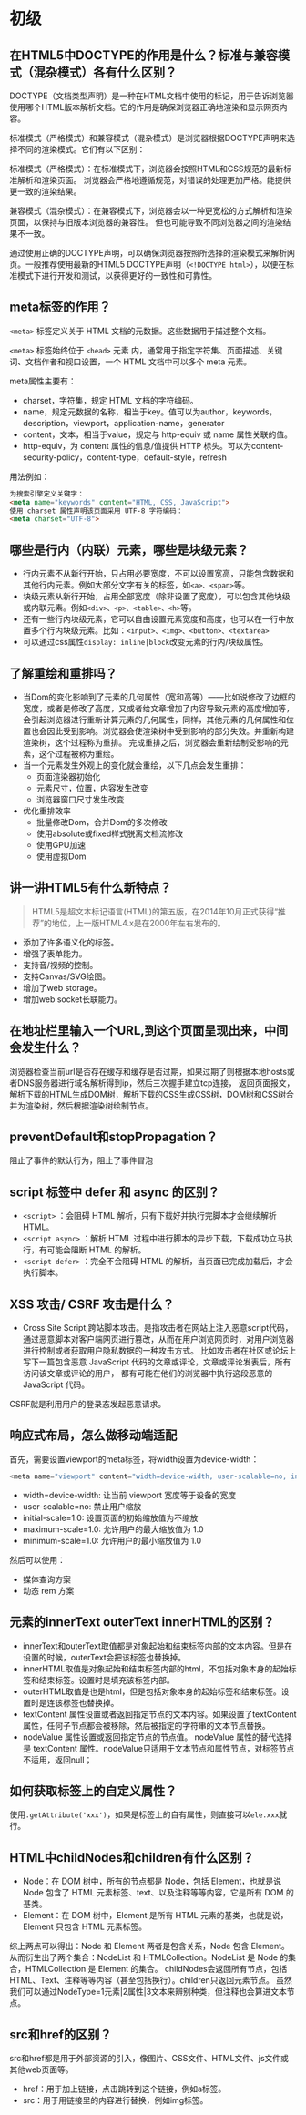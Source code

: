 # 初级
## 在HTML5中DOCTYPE的作用是什么？标准与兼容模式（混杂模式）各有什么区别？
DOCTYPE（文档类型声明）是一种在HTML文档中使用的标记，用于告诉浏览器使用哪个HTML版本解析文档。它的作用是确保浏览器正确地渲染和显示网页内容。

标准模式（严格模式）和兼容模式（混杂模式）是浏览器根据DOCTYPE声明来选择不同的渲染模式。它们有以下区别：

标准模式（严格模式）：在标准模式下，浏览器会按照HTML和CSS规范的最新标准解析和渲染页面。
浏览器会严格地遵循规范，对错误的处理更加严格。能提供更一致的渲染结果。

兼容模式（混杂模式）：在兼容模式下，浏览器会以一种更宽松的方式解析和渲染页面，以保持与旧版本浏览器的兼容性。
但也可能导致不同浏览器之间的渲染结果不一致。

通过使用正确的DOCTYPE声明，可以确保浏览器按照所选择的渲染模式来解析网页。一般推荐使用最新的HTML5 DOCTYPE声明（`<!DOCTYPE html>`），以便在标准模式下进行开发和测试，以获得更好的一致性和可靠性。

## meta标签的作用？
`<meta>` 标签定义关于 HTML 文档的元数据。这些数据用于描述整个文档。

`<meta>` 标签始终位于 `<head>` 元素 内，通常用于指定字符集、页面描述、关键词、文档作者和视口设置，一个 HTML 文档中可以多个 meta 元素。

meta属性主要有：
* charset，字符集，规定 HTML 文档的字符编码。
* name，规定元数据的名称，相当于key。值可以为author，keywords，description，viewport，application-name，generator
* content，文本，相当于value，规定与 http-equiv 或 name 属性关联的值。
* http-equiv，为 content 属性的信息/值提供 HTTP 标头。可以为content-security-policy，content-type，default-style，refresh

用法例如：
```html
为搜索引擎定义关键字：
<meta name="keywords" content="HTML, CSS, JavaScript">
使用 charset 属性声明该页面采用 UTF-8 字符编码：
<meta charset="UTF-8">
```

## 哪些是行内（内联）元素，哪些是块级元素？
* 行内元素不从新行开始，只占用必要宽度，不可以设置宽高，只能包含数据和其他行内元素。例如大部分文字有关的标签，如`<a>、<span>`等。
* 块级元素从新行开始，占用全部宽度（除非设置了宽度），可以包含其他块级或内联元素。例如`<div>、<p>、<table>、<h>`等。
* 还有一些行内块级元素，它可以自由设置元素宽度和高度，也可以在一行中放置多个行内块级元素。比如：`<input>、<img>、<button>、<textarea>`
* 可以通过css属性`display: inline|block`改变元素的行内/块级属性。
## 了解重绘和重排吗？
* 当Dom的变化影响到了元素的几何属性（宽和高等）——比如说修改了边框的宽度，或者是修改了高度，又或者给文章增加了内容导致元素的高度增加等，会引起浏览器进行重新计算元素的几何属性，同样，其他元素的几何属性和位置也会因此受到影响。浏览器会使渲染树中受到影响的部分失效。并重新构建渲染树，这个过程称为重排。
完成重排之后，浏览器会重新绘制受影响的元素，这个过程被称为重绘。
* 当一个元素发生外观上的变化就会重绘，以下几点会发生重排：
    * 页面渲染器初始化
    * 元素尺寸，位置，内容发生改变
    * 浏览器窗口尺寸发生改变
* 优化重排效率
    * 批量修改Dom，合并Dom的多次修改
    * 使用absolute或fixed样式脱离文档流修改
    * 使用GPU加速
    * 使用虚拟Dom
## 讲一讲HTML5有什么新特点？
> HTML5是超文本标记语言(HTML)的第五版，在2014年10月正式获得“推荐”的地位，上一版HTML4.x是在2000年左右发布的。
* 添加了许多语义化的标签。
* 增强了表单能力。
* 支持音/视频的控制。
* 支持Canvas/SVG绘图。
* 增加了web storage。
* 增加web socket长联能力。
## 在地址栏里输入一个URL,到这个页面呈现出来，中间会发生什么？
浏览器检查当前url是否存在缓存和缓存是否过期，如果过期了则根据本地hosts或者DNS服务器进行域名解析得到ip，然后三次握手建立tcp连接，
返回页面报文，解析下载的HTML生成DOM树，解析下载的CSS生成CSS树，DOM树和CSS树合并为渲染树，然后根据渲染树绘制节点。
## preventDefault和stopPropagation？
阻止了事件的默认行为，阻止了事件冒泡
## script 标签中 defer 和 async 的区别？
* `<script>` ：会阻碍 HTML 解析，只有下载好并执行完脚本才会继续解析 HTML。
* `<script async>` ：解析 HTML 过程中进行脚本的异步下载，下载成功立马执行，有可能会阻断 HTML 的解析。
* `<script defer>` ：完全不会阻碍 HTML 的解析，当页面已完成加载后，才会执行脚本。
## XSS 攻击/ CSRF 攻击是什么？
* Cross Site Script,跨站脚本攻击。是指攻击者在网站上注入恶意script代码，
通过恶意脚本对客户端网页进行篡改，从而在用户浏览网页时，对用户浏览器进行控制或者获取用户隐私数据的一种攻击方式。
比如攻击者在社区或论坛上写下一篇包含恶意 JavaScript 代码的文章或评论，文章或评论发表后，所有访问该文章或评论的用户，
都有可能在他们的浏览器中执行这段恶意的 JavaScript 代码。

CSRF就是利用用户的登录态发起恶意请求。
## 响应式布局，怎么做移动端适配
首先，需要设置viewport的meta标签，将width设置为device-width：
```js
<meta name="viewport" content="width=device-width, user-scalable=no, initial-scale=1.0, maximum-scale=1.0, minimum-scale=1.0">
```
* width=device-width: 让当前 viewport 宽度等于设备的宽度
* user-scalable=no: 禁止用户缩放
* initial-scale=1.0: 设置页面的初始缩放值为不缩放
* maximum-scale=1.0: 允许用户的最大缩放值为 1.0
* minimum-scale=1.0: 允许用户的最小缩放值为 1.0

然后可以使用：
* 媒体查询方案
* 动态 rem 方案

## 元素的innerText outerText innerHTML的区别？
 
* innerText和outerText取值都是对象起始和结束标签内部的文本内容。但是在设置的时候，outerText会把该标签也替换掉。
* innerHTML取值是对象起始和结束标签内部的html，不包括对象本身的起始标签和结束标签。设置时是填充该标签内部。
* outerHTML取值是也是html，但是包括对象本身的起始标签和结束标签。设置时是连该标签也替换掉。
* textContent 属性设置或者返回指定节点的文本内容。如果设置了textContent属性，任何子节点都会被移除，然后被指定的字符串的文本节点替换。
* nodeValue 属性设置或返回指定节点的节点值。
nodeValue 属性的替代选择是 textContent 属性。nodeValue只适用于文本节点和属性节点，对标签节点不适用，返回null；
## 如何获取标签上的自定义属性？
使用`.getAttribute('xxx')`，如果是标签上的自有属性，则直接可以`ele.xxx`就行。
## HTML中childNodes和children有什么区别？
* Node：在 DOM 树中，所有的节点都是 Node，包括 Element，也就是说 Node 包含了 HTML 元素标签、text、以及注释等等内容，它是所有 DOM 的基类。
* Element：在 DOM 树中，Element 是所有 HTML 元素的基类，也就是说，Element 只包含 HTML 元素标签。

综上两点可以得出：Node 和 Element 两者是包含关系，Node 包含 Element。
从而衍生出了两个集合：NodeList 和 HTMLCollection。NodeList 是 Node 的集合，HTMLCollection 是 Element 的集合。
childNodes会返回所有节点，包括HTML、Text、注释等等内容（甚至包括换行）。children只返回元素节点。
虽然我们可以通过NodeType=1元素|2属性|3文本来辨别种类，但注释也会算进文本节点。
## src和href的区别？
src和href都是用于外部资源的引入，像图片、CSS文件、HTML文件、js文件或其他web页面等。
* href：用于加上链接，点击跳转到这个链接，例如a标签。
* src：用于用链接里的内容进行替换，例如img标签。
